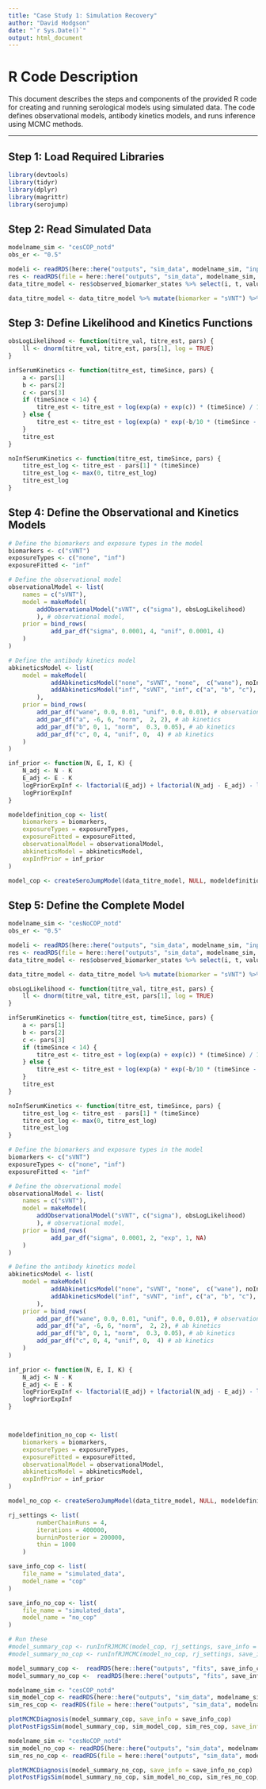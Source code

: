 ```yaml
---
title: "Case Study 1: Simulation Recovery"
author: "David Hodgson"
date: "`r Sys.Date()`"
output: html_document
---
```



# R Code Description

This document describes the steps and components of the provided R code for creating and running serological models using simulated data. The code defines observational models, antibody kinetics models, and runs inference using MCMC methods.

---

## Step 1: Load Required Libraries
```r

library(devtools)
library(tidyr)
library(dplyr)
library(magrittr)
library(serojump)

```

## Step 2: Read Simulated Data

```r

modelname_sim <- "cesCOP_notd"
obs_er <- "0.5"

modeli <- readRDS(here::here("outputs", "sim_data", modelname_sim, "inputs.RDS"))
res <- readRDS(file = here::here("outputs", "sim_data", modelname_sim, paste0("sim_data_", obs_er, ".rds")))
data_titre_model <- res$observed_biomarker_states %>% select(i, t, value) %>% rename(id = i, time = t, titre = value) 

data_titre_model <- data_titre_model %>% mutate(biomarker = "sVNT") %>% as.data.frame %>% rename(sVNT = titre)


```

## Step 3: Define Likelihood and Kinetics Functions

```r

obsLogLikelihood <- function(titre_val, titre_est, pars) {
    ll <- dnorm(titre_val, titre_est, pars[1], log = TRUE)
}

infSerumKinetics <- function(titre_est, timeSince, pars) {
    a <- pars[1]
    b <- pars[2]
    c <- pars[3]
    if (timeSince < 14) {
        titre_est <- titre_est + log(exp(a) + exp(c)) * (timeSince) / 14;
    } else {
        titre_est <- titre_est + log(exp(a) * exp(-b/10 * (timeSince - 14)) + exp(c));
    }
    titre_est
}

noInfSerumKinetics <- function(titre_est, timeSince, pars) {
    titre_est_log <- titre_est - pars[1] * (timeSince)
    titre_est_log <- max(0, titre_est_log)
    titre_est_log
}

```

## Step 4: Define the Observational and Kinetics Models

```r


# Define the biomarkers and exposure types in the model
biomarkers <- c("sVNT")
exposureTypes <- c("none", "inf")
exposureFitted <- "inf"

# Define the observational model
observationalModel <- list(
    names = c("sVNT"),
    model = makeModel(
        addObservationalModel("sVNT", c("sigma"), obsLogLikelihood)
        ), # observational model,
    prior = bind_rows(
            add_par_df("sigma", 0.0001, 4, "unif", 0.0001, 4)
    )
)

# Define the antibody kinetics model
abkineticsModel <- list(
    model = makeModel(
            addAbkineticsModel("none", "sVNT", "none",  c("wane"), noInfSerumKinetics),
            addAbkineticsModel("inf", "sVNT", "inf", c("a", "b", "c"), infSerumKinetics)
        ),
    prior = bind_rows(
        add_par_df("wane", 0.0, 0.01, "unif", 0.0, 0.01), # observational model
        add_par_df("a", -6, 6, "norm",  2, 2), # ab kinetics
        add_par_df("b", 0, 1, "norm",  0.3, 0.05), # ab kinetics
        add_par_df("c", 0, 4, "unif", 0,  4) # ab kinetics 
    )
)

inf_prior <- function(N, E, I, K) {
    N_adj <- N - K
    E_adj <- E - K 
    logPriorExpInf <- lfactorial(E_adj) + lfactorial(N_adj - E_adj) - lfactorial(N_adj ) 
    logPriorExpInf
}

modeldefinition_cop <- list(
    biomarkers = biomarkers,
    exposureTypes = exposureTypes,
    exposureFitted = exposureFitted,
    observationalModel = observationalModel,
    abkineticsModel = abkineticsModel,
    expInfPrior = inf_prior
)

model_cop <- createSeroJumpModel(data_titre_model, NULL, modeldefinition_cop)


```

## Step 5: Define the Complete Model


```r

modelname_sim <- "cesNoCOP_notd"
obs_er <- "0.5"

modeli <- readRDS(here::here("outputs", "sim_data", modelname_sim, "inputs.RDS"))
res <- readRDS(file = here::here("outputs", "sim_data", modelname_sim, paste0("sim_data_", obs_er, ".rds")))
data_titre_model <- res$observed_biomarker_states %>% select(i, t, value) %>% rename(id = i, time = t, titre = value) 

data_titre_model <- data_titre_model %>% mutate(biomarker = "sVNT") %>% as.data.frame %>% rename(sVNT = titre)


```

```r

obsLogLikelihood <- function(titre_val, titre_est, pars) {
    ll <- dnorm(titre_val, titre_est, pars[1], log = TRUE)
}

infSerumKinetics <- function(titre_est, timeSince, pars) {
    a <- pars[1]
    b <- pars[2]
    c <- pars[3]
    if (timeSince < 14) {
        titre_est <- titre_est + log(exp(a) + exp(c)) * (timeSince) / 14;
    } else {
        titre_est <- titre_est + log(exp(a) * exp(-b/10 * (timeSince - 14)) + exp(c));
    }
    titre_est
}

noInfSerumKinetics <- function(titre_est, timeSince, pars) {
    titre_est_log <- titre_est - pars[1] * (timeSince)
    titre_est_log <- max(0, titre_est_log)
    titre_est_log
}

```


```r


# Define the biomarkers and exposure types in the model
biomarkers <- c("sVNT")
exposureTypes <- c("none", "inf")
exposureFitted <- "inf"

# Define the observational model
observationalModel <- list(
    names = c("sVNT"),
    model = makeModel(
        addObservationalModel("sVNT", c("sigma"), obsLogLikelihood)
        ), # observational model,
    prior = bind_rows(
            add_par_df("sigma", 0.0001, 2, "exp", 1, NA)
    )
)

# Define the antibody kinetics model
abkineticsModel <- list(
    model = makeModel(
            addAbkineticsModel("none", "sVNT", "none",  c("wane"), noInfSerumKinetics),
            addAbkineticsModel("inf", "sVNT", "inf", c("a", "b", "c"), infSerumKinetics)
        ),
    prior = bind_rows(
        add_par_df("wane", 0.0, 0.01, "unif", 0.0, 0.01), # observational model
        add_par_df("a", -6, 6, "norm",  2, 2), # ab kinetics
        add_par_df("b", 0, 1, "norm",  0.3, 0.05), # ab kinetics
        add_par_df("c", 0, 4, "unif", 0,  4) # ab kinetics 
    )
)

inf_prior <- function(N, E, I, K) {
    N_adj <- N - K
    E_adj <- E - K 
    logPriorExpInf <- lfactorial(E_adj) + lfactorial(N_adj - E_adj) - lfactorial(N_adj ) 
    logPriorExpInf
}



modeldefinition_no_cop <- list(
    biomarkers = biomarkers,
    exposureTypes = exposureTypes,
    exposureFitted = exposureFitted,
    observationalModel = observationalModel,
    abkineticsModel = abkineticsModel,
    expInfPrior = inf_prior
)

model_no_cop <- createSeroJumpModel(data_titre_model, NULL, modeldefinition_no_cop)


```


```r

rj_settings <- list(
        numberChainRuns = 4, 
        iterations = 400000,
        burninPosterior = 200000,
        thin = 1000
    )

save_info_cop <- list(
    file_name = "simulated_data",
    model_name = "cop"
)

save_info_no_cop <- list(
    file_name = "simulated_data",
    model_name = "no_cop"
)

# Run these 
#model_summary_cop <- runInfRJMCMC(model_cop, rj_settings, save_info = save_info_cop)
#model_summary_no_cop <- runInfRJMCMC(model_no_cop, rj_settings, save_info = save_info_no_cop)

model_summary_cop <-  readRDS(here::here("outputs", "fits", save_info_cop$file_name, save_info_cop$model_name, paste0("model_summary.RDS")))
model_summary_no_cop <-  readRDS(here::here("outputs", "fits", save_info_no_cop$file_name, save_info_no_cop$model_name, paste0("model_summary.RDS")))

modelname_sim <- "cesCOP_notd"
sim_model_cop <- readRDS(here::here("outputs", "sim_data", modelname_sim, "inputs.RDS"))
sim_res_cop <- readRDS(file = here::here("outputs", "sim_data", modelname_sim, paste0("sim_data_", "0.5", ".rds")))

plotMCMCDiagnosis(model_summary_cop, save_info = save_info_cop)
plotPostFigsSim(model_summary_cop, sim_model_cop, sim_res_cop, save_info = save_info_cop)

modelname_sim <- "cesNoCOP_notd"
sim_model_no_cop <- readRDS(here::here("outputs", "sim_data", modelname_sim, "inputs.RDS"))
sim_res_no_cop <- readRDS(file = here::here("outputs", "sim_data", modelname_sim, paste0("sim_data_", "0.5", ".rds")))

plotMCMCDiagnosis(model_summary_no_cop, save_info = save_info_no_cop)
plotPostFigsSim(model_summary_no_cop, sim_model_no_cop, sim_res_no_cop, save_info = save_info_no_cop)

```